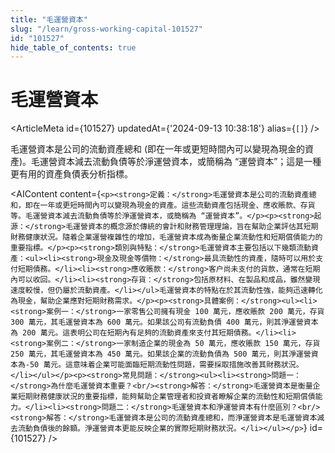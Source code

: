 ```yaml
---
title: "毛運營資本"
slug: "/learn/gross-working-capital-101527"
id: "101527"
hide_table_of_contents: true
---
```



# 毛運營資本

<ArticleMeta id={101527} updatedAt={'2024-09-13 10:38:18'} alias={`[]`} />
<div className='border-solid border-b border-t-0 my-4 border-[var(--ifm-color-gray-300)]' />

毛運營資本是公司的流動資產總和 (即在一年或更短時間內可以變現為現金的資產)。毛運營資本減去流動負債等於淨運營資本，或簡稱為 “運營資本”；這是一種更有用的資產負債表分析指標。

<AIContent content={`<p><strong>定義：</strong>毛運營資本是公司的流動資產總和，即在一年或更短時間內可以變現為現金的資產。這些流動資產包括現金、應收賬款、存貨等。毛運營資本減去流動負債等於淨運營資本，或簡稱為 “運營資本”。</p><p><strong>起源：</strong>毛運營資本的概念源於傳統的會計和財務管理理論，旨在幫助企業評估其短期財務健康狀況。隨着企業運營複雜性的增加，毛運營資本成為衡量企業流動性和短期償債能力的重要指標。</p><p><strong>類別與特點：</strong>毛運營資本主要包括以下幾類流動資產：<ul><li><strong>現金及現金等價物：</strong>最具流動性的資產，隨時可以用於支付短期債務。</li><li><strong>應收賬款：</strong>客户尚未支付的貨款，通常在短期內可以收回。</li><li><strong>存貨：</strong>包括原材料、在製品和成品，雖然變現速度較慢，但仍屬於流動資產。</li></ul>毛運營資本的特點在於其流動性強，能夠迅速轉化為現金，幫助企業應對短期財務需求。</p><p><strong>具體案例：</strong><ul><li><strong>案例一：</strong>一家零售公司擁有現金 100 萬元，應收賬款 200 萬元，存貨 300 萬元，其毛運營資本為 600 萬元。如果該公司有流動負債 400 萬元，則其淨運營資本為 200 萬元。這表明公司在短期內有足夠的流動資產來支付其短期債務。</li><li><strong>案例二：</strong>一家制造企業的現金為 50 萬元，應收賬款 150 萬元，存貨 250 萬元，其毛運營資本為 450 萬元。如果該企業的流動負債為 500 萬元，則其淨運營資本為-50 萬元。這意味着企業可能面臨短期流動性問題，需要採取措施改善其財務狀況。</li></ul></p><p><strong>常見問題：</strong><ul><li><strong>問題一：</strong>為什麼毛運營資本重要？<br/><strong>解答：</strong>毛運營資本是衡量企業短期財務健康狀況的重要指標，能夠幫助企業管理者和投資者瞭解企業的流動性和短期償債能力。</li><li><strong>問題二：</strong>毛運營資本和淨運營資本有什麼區別？<br/><strong>解答：</strong>毛運營資本是公司的流動資產總和，而淨運營資本是毛運營資本減去流動負債後的餘額。淨運營資本更能反映企業的實際短期財務狀況。</li></ul></p>`} id={101527} />
